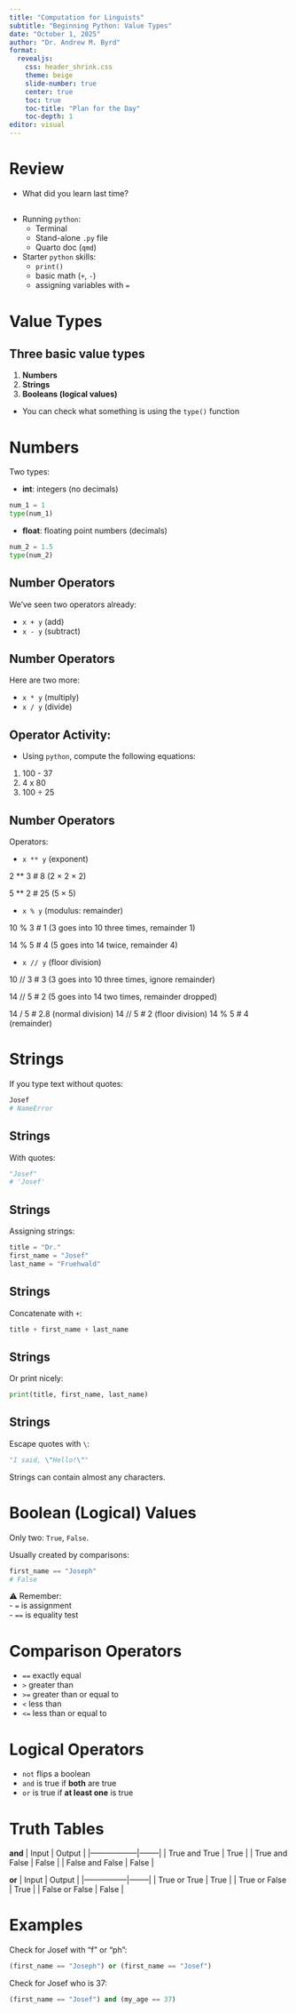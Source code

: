 ```yaml
---
title: "Computation for Linguists"
subtitle: "Beginning Python: Value Types"
date: "October 1, 2025"
author: "Dr. Andrew M. Byrd"
format:
  revealjs:
    css: header_shrink.css
    theme: beige
    slide-number: true
    center: true
    toc: true
    toc-title: "Plan for the Day"
    toc-depth: 1
editor: visual
---
```


# Review

-   What did you learn last time?

## 

- Running `python`:
  - Terminal
  - Stand-alone `.py` file
  - Quarto doc (`qmd`)

- Starter `python` skills:
  - `print()`
  - basic math (`+`, `-`)
  - assigning variables with `=`


# Value Types


## Three basic value types

1. **Numbers**
2. **Strings**
3. **Booleans (logical values)**

- You can check what something is using the `type()` function

# Numbers

Two types: 

- **int**: integers (no decimals)

``` python
num_1 = 1
type(num_1)
```

- **float**: floating point numbers (decimals)

``` python
num_2 = 1.5
type(num_2)
```

## Number Operators

We've seen two operators already: 

- `x + y` (add)\
- `x - y` (subtract)\

## Number Operators

Here are two more:

- `x * y` (multiply)\
- `x / y` (divide)\

## Operator Activity:

- Using `python`, compute the following equations:

1. 100 - 37
2. 4 x 80
3. 100 ÷ 25

## Number Operators

Operators: 

- `x ** y` (exponent)\


2 ** 3
# 8  (2 × 2 × 2)

5 ** 2
# 25  (5 × 5)


- `x % y` (modulus: remainder)\

10 % 3
# 1  (3 goes into 10 three times, remainder 1)

14 % 5
# 4  (5 goes into 14 twice, remainder 4)


- `x // y` (floor division)

10 // 3
# 3  (3 goes into 10 three times, ignore remainder)

14 // 5
# 2  (5 goes into 14 two times, remainder dropped)


14 / 5   # 2.8 (normal division)
14 // 5  # 2   (floor division)
14 % 5   # 4   (remainder)


# Strings

If you type text without quotes:

``` python
Josef
# NameError
```

## Strings
With quotes:

``` python
"Josef"
# 'Josef'
```

## Strings
Assigning strings:

``` python
title = "Dr."
first_name = "Josef"
last_name = "Fruehwald"
```

## Strings
Concatenate with `+`:

``` python
title + first_name + last_name
```

## Strings
Or print nicely:

``` python
print(title, first_name, last_name)
```


## Strings

Escape quotes with `\`:

``` python
"I said, \"Hello!\""
```

Strings can contain almost any characters.


# Boolean (Logical) Values

Only two: `True`, `False`.

Usually created by comparisons:

``` python
first_name == "Joseph"
# False
```

⚠️ Remember:\
- `=` is assignment\
- `==` is equality test


# Comparison Operators

-   `==` exactly equal\
-   `>` greater than\
-   `>=` greater than or equal to\
-   `<` less than\
-   `<=` less than or equal to


# Logical Operators

-   `not` flips a boolean\
-   `and` is true if **both** are true\
-   `or` is true if **at least one** is true


# Truth Tables

**and** \| Input \| Output \| \|------------------\|--------\| \| True and True \| True \| \| True and False \| False \| \| False and False \| False \|

**or** \| Input \| Output \| \|-----------------\|--------\| \| True or True \| True \| \| True or False \| True \| \| False or False \| False \|


# Examples

Check for Josef with “f” or “ph”:

``` python
(first_name == "Joseph") or (first_name == "Josef")
```

Check for Josef who is 37:

``` python
(first_name == "Josef") and (my_age == 37)
```

